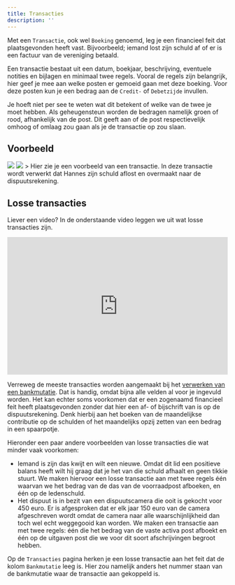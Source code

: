 ```yaml
---
title: Transacties
description: ''
---
```


Met een ```Transactie```, ook wel ```Boeking``` genoemd, leg je een financieel feit dat plaatsgevonden heeft vast. Bijvoorbeeld; iemand lost zijn schuld af of er is een factuur van de vereniging betaald.

Een transactie bestaat uit een datum, boekjaar, beschrijving, eventuele notities en bijlagen en minimaal twee regels. Vooral de regels zijn belangrijk, hier geef je mee aan welke posten er gemoeid gaan met deze boeking. Voor deze posten kun je een bedrag aan de ```Credit-``` of ```Debetzijde``` invullen.

Je hoeft niet per see te weten wat dit betekent of welke van de twee je moet hebben. Als geheugensteun worden de bedragen namelijk groen of rood, afhankelijk van de post. Dit geeft aan of de post respectievelijk omhoog of omlaag zou gaan als je de transactie op zou slaan.

## Voorbeeld
<img className="block w-full dark:hidden" src="/images/transactie-voorbeeld-light.png" />
<img className="hidden w-full dark:block" src="/images/transactie-voorbeeld-dark.png" />
> Hier zie je een voorbeeld van een transactie. In deze transactie wordt verwerkt dat Hannes zijn schuld aflost en overmaakt naar de dispuutsrekening.

## Losse transacties
<Note>Liever een video? In de onderstaande video leggen we uit wat losse transacties zijn.</Note>

<iframe
  width="100%"
  height="315"
  src="https://www.youtube.com/embed/iA_IKDQVEwU"
  title="Ledenbestand importeren"
  frameborder="0"
  allow="accelerometer; autoplay; clipboard-write; encrypted-media; gyroscope; picture-in-picture"
  allowFullScreen
></iframe>

<br/>

Verreweg de meeste transacties worden aangemaakt bij het [verwerken van een bankmutatie](/financien/bankmutaties). Dat is handig, omdat bijna alle velden al voor je ingevuld worden. Het kan echter soms voorkomen dat er een zogenaamd financieel feit heeft plaatsgevonden zonder dat hier een af- of bijschrift van is op de dispuutsrekening. Denk hierbij aan het boeken van de maandelijkse contributie op de schulden of het maandelijks opzij zetten van een bedrag in een spaarpotje.

Hieronder een paar andere voorbeelden van losse transacties die wat minder vaak voorkomen:
- Iemand is zijn das kwijt en wilt een nieuwe. Omdat dit lid een positieve balans heeft wilt hij graag dat je het van die schuld afhaalt en geen tikkie stuurt. We maken hiervoor een losse transactie aan met twee regels één waarvan we het bedrag van de das van de voorraadpost afboeken, en één op de ledenschuld.
- Het dispuut is in bezit van een dispuutscamera die ooit is gekocht voor 450 euro. Er is afgesproken dat er elk jaar 150 euro van de camera afgeschreven wordt omdat de camera naar alle waarschijnlijkheid dan toch wel echt weggegooid kan worden. We maken een transactie aan met twee regels: één die het bedrag van de vaste activa post afboekt en één op de uitgaven post die we voor dit soort afschrijvingen begroot hebben.

Op de ```Transacties``` pagina herken je een losse transactie aan het feit dat de kolom ```Bankmutatie``` leeg is. Hier zou namelijk anders het nummer staan van de bankmutatie waar de transactie aan gekoppeld is.